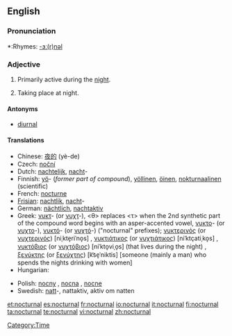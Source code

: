 ==English==

===Pronunciation===
*:Rhymes: [[Rhymes:English:-ɜː(r)nəl|-ɜː(r)nəl]]

===Adjective===
{{en-adj|-}}

# {{context|of a person, creature, group, or species}} Primarily active during the [[night]].
# {{context|of an occurrence}} Taking place at night.

====Antonyms====
*[[diurnal]]

====Translations====
{{trans-top|primarily active during the night}}
* Chinese: [[夜的]] (yè-de)
* Czech: [[noční]]
* Dutch: [[nachtelijk]], [[nacht]]-
* Finnish: [[yö]]- (''former part of compound''), [[yöllinen]], [[öinen]], [[nokturnaalinen]] (scientific)
* French: [[nocturne]]
* [[Frisian]]: [[nachtlik]], [[nacht]]-
* German: [[nächtlich]], [[nachtaktiv]]
* Greek: [[νυκτ]]- (or [[νυχτ]]-), <θ> replaces <τ> when the 2nd synthetic part of the compound word begins with an asper-accented vowel, [[νυκτο]]- (or [[νυχτο]]-), [[νυκτό]]- (or [[νυχτό]]-) ("nocturnal" prefixes); [[νυκτερινός]] (or [[νυχτερινός]]) [niˌkte̞riˈno̞s] {{m}}, [[νυκτιάτικος]] (or [[νυχτιάτικος]]) [niˈktçatiˌko̞s] {{m}}, [[νυκτόβιος]] (or [[νυχτόβιος]]) [niˈkto̞viˌo̞s] (that lives during the night) {{m}}, [[ξενύκτης]] (or [[ξενύχτης]]) [k͡se̞ˈniktis] [someone (mainly a man) who spends the nights drinking with women] {{m}}
* Hungarian: {{t|hu|éjjeli}}
{{trans-mid}}
* Polish: [[nocny]] {{m}}, [[nocna]] {{f}}, [[nocne]] {{n}}
* Swedish: [[natt]]-, nattaktiv, aktiv om natten
{{trans-bottom}}

[[Category:Time]]

[[et:nocturnal]]
[[es:nocturnal]]
[[fr:nocturnal]]
[[io:nocturnal]]
[[it:nocturnal]]
[[fi:nocturnal]]
[[ta:nocturnal]]
[[te:nocturnal]]
[[vi:nocturnal]]
[[zh:nocturnal]]